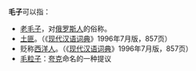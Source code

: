 '''毛子'''可以指：

* [[老毛子|老毛子]]，对[[俄罗斯人|俄罗斯人]]的俗称。
* [[土匪|土匪]]。（《[[现代汉语词典|现代汉语词典]]》1996年7月版，857页）
* 贬称[[西洋人|西洋人]]。（《[[现代汉语词典|现代汉语词典]]》1996年7月版，857页）
* [[毛粒子|毛粒子]]：[[夸克|夸克]]命名的一种提议

{{Disambig|CAT=二字消歧义}}